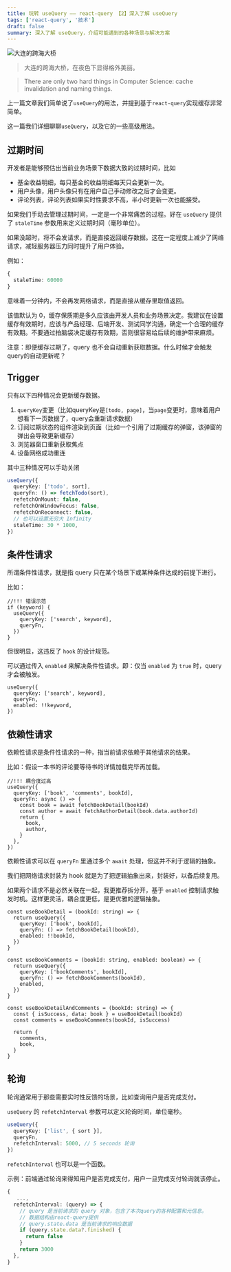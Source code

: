 ```yaml
---
title: 玩转 useQuery —— react-query 【2】深入了解 useQuery
tags: ['react-query', '技术']
draft: false
summary: 深入了解 useQuery，介绍可能遇到的各种场景与解决方案
---
```


![大连的跨海大桥](https://phzdoc.oss-cn-beijing.aliyuncs.com/uPic/dalian.png)

> 大连的跨海大桥，在夜色下显得格外美丽。

> There are only two hard things in Computer Science: cache invalidation and naming things.

上一篇文章我们简单说了`useQuery`的用法，并提到基于`react-query`实现缓存非常简单。

这一篇我们详细聊聊`useQuery`，以及它的一些高级用法。

## 过期时间

开发者是能够预估出当前业务场景下数据大致的过期时间，比如

- 基金收益明细，每只基金的收益明细每天只会更新一次。
- 用户头像，用户头像只有在用户自己手动修改之后才会变更。
- 评论列表，评论列表如果实时性要求不高，半小时更新一次也能接受。

如果我们手动去管理过期时间，一定是一个非常痛苦的过程。好在 `useQuery` 提供了 `staleTime` 参数用来定义过期时间（毫秒单位）。

如果没超时，将不会发请求，而是直接返回缓存数据。这在一定程度上减少了网络请求，减轻服务器压力同时提升了用户体验。

例如：

```ts
{
  staleTime: 60000
}
```

意味着一分钟内，不会再发网络请求，而是直接从缓存里取值返回。

该值默认为 0，缓存保质期是多久应该由开发人员和业务场景决定。我建议在设置缓存有效期时，应该与产品经理、后端开发、测试同学沟通，确定一个合理的缓存有效期。不要通过拍脑袋决定缓存有效期，否则很容易给后续的维护带来麻烦。

注意：即便缓存过期了，query 也不会自动重新获取数据。什么时候才会触发query的自动更新呢？

## Trigger

只有以下四种情况会更新缓存数据。

1. `queryKey`变更（比如queryKey是`[todo, page]`，当`page`变更时，意味着用户想看下一页数据了，query会重新请求数据）
2. 订阅过期状态的组件渲染到页面（比如一个引用了过期缓存的弹窗，该弹窗的弹出会导致更新缓存）
3. 浏览器窗口重新获取焦点
4. 设备网络成功重连

其中三种情况可以手动关闭

```ts
useQuery({
  queryKey: ['todo', sort],
  queryFn: () => fetchTodo(sort),
  refetchOnMount: false,
  refetchOnWindowFocus: false,
  refetchOnReconnect: false,
  // 也可以设置无穷大 Infinity
  staleTime: 30 * 1000,
})
```

## 条件性请求

所谓条件性请求，就是指 query 只在某个场景下或某种条件达成的前提下进行。

比如：

```tsx
//!!! 错误示范
if (keyword) {
  useQuery({
    queryKey: ['search', keyword],
    queryFn,
  })
}
```

但很明显，这违反了 `hook` 的设计规范。

可以通过传入 `enabled` 来解决条件性请求。即：仅当 `enabled` 为 `true` 时，query 才会被触发。

```tsx
useQuery({
  queryKey: ['search', keyword],
  queryFn,
  enabled: !!keyword,
})
```

## 依赖性请求

依赖性请求是条件性请求的一种，指当前请求依赖于其他请求的结果。

比如：假设一本书的评论要等待书的详情加载完毕再加载。

```tsx
//!!! 耦合度过高
useQuery({
  queryKey: ['book', 'comments', bookId],
  queryFn: async () => {
    const book = await fetchBookDetail(bookId)
    const author = await fetchAuthorDetail(book.data.authorId)
    return {
      book,
      author,
    }
  },
})
```

依赖性请求可以在 `queryFn` 里通过多个 `await` 处理，但这并不利于逻辑的抽象。

我们把网络请求封装为 hook 就是为了把逻辑抽象出来，封装好，以备后续复用。

如果两个请求不是必然关联在一起，我更推荐拆分开，基于 `enabled` 控制请求触发时机。这样更灵活，耦合度更低，是更优雅的逻辑抽象。

```tsx
const useBookDetail = (bookId: string) => {
  return useQuery({
    queryKey: ['book', bookId],
    queryFn: () => fetchBookDetail(bookId),
    enabled: !!bookId,
  })
}
```

```tsx
const useBookComments = (bookId: string, enabled: boolean) => {
  return useQuery({
    queryKey: ['bookComments', bookId],
    queryFn: () => fetchBookComments(bookId),
    enabled,
  })
}
```

```tsx
const useBookDetailAndComments = (bookId: string) => {
  const { isSuccess, data: book } = useBookDetail(bookId)
  const comments = useBookComments(bookId, isSuccess)

  return {
    comments,
    book,
  }
}
```

## 轮询

轮询通常用于那些需要实时性反馈的场景，比如查询用户是否完成支付。

`useQuery` 的 `refetchInterval` 参数可以定义轮询时间，单位毫秒。

```ts
useQuery({
  queryKey: ['list', { sort }],
  queryFn,
  refetchInterval: 5000, // 5 seconds 轮询
})
```

`refetchInterval` 也可以是一个函数。

示例：前端通过轮询来得知用户是否完成支付，用户一旦完成支付轮询就该停止。

```ts
{
   ...,
  refetchInterval: (query) => {
    // query 是当前请求的 query 对象，包含了本次query的各种配置和元信息。
    // 数据结构由react-query提供
    // query.state.data 是当前请求的响应数据
    if (query.state.data?.finished) {
      return false
    }
    return 3000
  },
}
```
